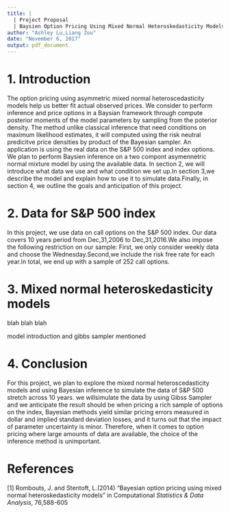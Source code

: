 ```yaml
---
title: |
  | Project Proposal
  | Baysien Option Pricing Using Mixed Normal Heteroskedasticity Models
author: "Ashley Lu,Liang Zou"
date: "November 6, 2017"
output: pdf_document
---
```

# 1. Introduction
  The option pricing using asymmetric mixed normal heteroscedasticity models help us better fit actual observed prices. We consider to perform inference and price options in a Baysian framework through compute posterior moments of the model parameters by sampling from the poterior density. The method unlike classical inference that need conditions on maximum likelihood estimates, it will computed using the risk neutral predicitve price densities by product of the Bayesian sampler. An application is using the real data on the S&P 500 index and index options. We plan to perform Baysien inference on a two compont asymennetric normal mixture model by using the available data. In section 2, we will introduce what data we use and what condition we set up.In section 3,we describe the model and explain how to use it to simulate data.Finally, in section 4, we outline the goals and anticipation of this project. 

# 2. Data for S&P 500 index
In this project, we use data on call options on the S&P 500 index. Our data covers 10 years period from Dec,31,2006 to Dec,31,2016.We also impose the following restriction on our sample: First, we only consider weekly data and choose the Wednesday.Second,we include the risk free rate for each year.In total, we end up with a sample of 252 call options.


# 3. Mixed normal heteroskedasticity models

blah blah blah 

model introduction and gibbs sampler mentioned

# 4. Conclusion 
For this project, we plan to explore the mixed normal heteroscedasticity models and using Bayesian inference to simulate the data of S&P 500 stretch across 10 years. we willsimulate the data by using Gibss Sampler and we anticipate the result should be when pricing a rich sample of options on the index, Bayesian methods yield similar pricing errors measured in dollar and implied standard deviation losses, and it turns out that the impact of parameter uncertainty is minor. Therefore, when it comes to option pricing where large amounts of data are available, the choice of the inference method is unimportant. 


# References

[1] Rombouts, J. and Stentoft, L.(2014) "Bayesian option pricing using mixed normal heteroskedasticity models" 
    in Computational *Statistics & Data Analysis*, 76,588-605
